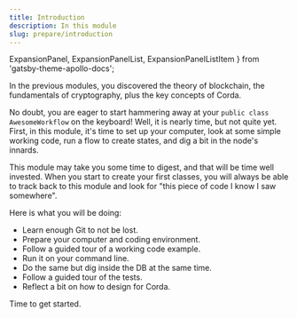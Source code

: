 ```yaml
---
title: Introduction
description: In this module
slug: prepare/introduction
---
```


  ExpansionPanel,
  ExpansionPanelList,
  ExpansionPanelListItem
} from 'gatsby-theme-apollo-docs';

In the previous modules, you discovered the theory of blockchain, the fundamentals of cryptography, plus the key concepts of Corda.

No doubt, you are eager to start hammering away at your `public class AwesomeWorkflow` on the keyboard! Well, it is nearly time, but not quite yet. First, in this module, it's time to set up your computer, look at some simple working code, run a flow to create states, and dig a bit in the node's innards.

This module may take you some time to digest, and that will be time well invested. When you start to create your first classes, you will always be able to track back to this module and look for "this piece of code I know I saw somewhere".

Here is what you will be doing:

* Learn enough Git to not be lost.
* Prepare your computer and coding environment.
* Follow a guided tour of a working code example.
* Run it on your command line.
* Do the same but dig inside the DB at the same time.
* Follow a guided tour of the tests.
* Reflect a bit on how to design for Corda.

Time to get started.

